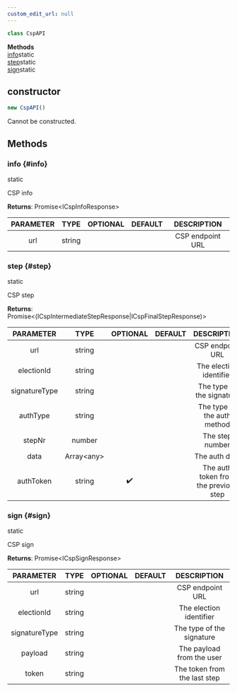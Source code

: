 ```yaml
---
custom_edit_url: null
---
```


```ts
class CspAPI
```

<div>

</div>

<div className="container">
  <div className="row mb-2"><div className="col col--12"><strong>Methods</strong></div></div>
  <div className="row"><div className="col col--12"><a href="#info">info</a><span className="badge badge--info margin-left--sm">static</span><br/><a href="#step">step</a><span className="badge badge--info margin-left--sm">static</span><br/><a href="#sign">sign</a><span className="badge badge--info margin-left--sm">static</span></div></div>
</div>

## constructor
```ts
new CspAPI()
```

<div>

</div>

Cannot be constructed.

## Methods
### info {#info}

<div>
  <span className="badge badge--info">static</span>
</div>

CSP info

**Returns**: Promise&lt;ICspInfoResponse&gt;

|PARAMETER|TYPE|OPTIONAL|DEFAULT|DESCRIPTION|
|:---:|:---:|:---:|:---:|:---:|
|url|string|||CSP endpoint URL|

### step {#step}

<div>
  <span className="badge badge--info">static</span>
</div>

CSP step

**Returns**: Promise&lt;(ICspIntermediateStepResponse\|ICspFinalStepResponse)&gt;

|PARAMETER|TYPE|OPTIONAL|DEFAULT|DESCRIPTION|
|:---:|:---:|:---:|:---:|:---:|
|url|string|||CSP endpoint URL|
|electionId|string|||The election identifier|
|signatureType|string|||The type of the signature|
|authType|string|||The type of the auth method|
|stepNr|number|||The step number|
|data|Array&lt;any&gt;|||The auth data|
|authToken|string|✔️||The auth token from the previous step|

### sign {#sign}

<div>
  <span className="badge badge--info">static</span>
</div>

CSP sign

**Returns**: Promise&lt;ICspSignResponse&gt;

|PARAMETER|TYPE|OPTIONAL|DEFAULT|DESCRIPTION|
|:---:|:---:|:---:|:---:|:---:|
|url|string|||CSP endpoint URL|
|electionId|string|||The election identifier|
|signatureType|string|||The type of the signature|
|payload|string|||The payload from the user|
|token|string|||The token from the last step|

